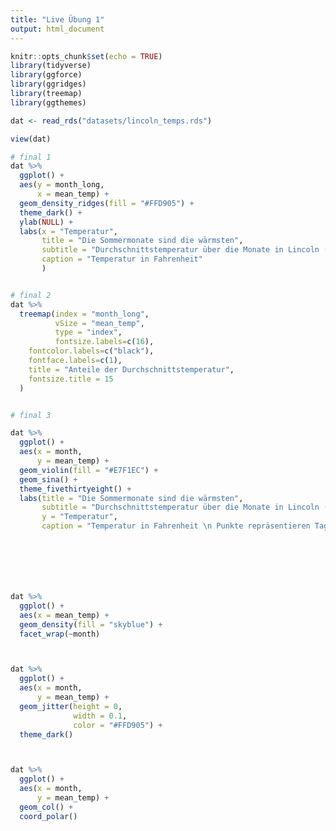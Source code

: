 ```yaml
---
title: "Live Übung 1"
output: html_document
---
```


```r
knitr::opts_chunk$set(echo = TRUE)
library(tidyverse)
library(ggforce)
library(ggridges)
library(treemap)
library(ggthemes)

dat <- read_rds("datasets/lincoln_temps.rds")

```

```r
view(dat)

# final 1
dat %>% 
  ggplot() +
  aes(y = month_long,
      x = mean_temp) +
  geom_density_ridges(fill = "#FFD905") +
  theme_dark() +
  ylab(NULL) +
  labs(x = "Temperatur",
       title = "Die Sommermonate sind die wärmsten",
       subtitle = "Durchschnittstemperatur über die Monate in Lincoln (Nebraska)",
       caption = "Temperatur in Fahrenheit"
       )


# final 2
dat %>% 
  treemap(index = "month_long",
          vSize = "mean_temp",
          type = "index",
          fontsize.labels=c(16),
    fontcolor.labels=c("black"),
    fontface.labels=c(1),
    title = "Anteile der Durchschnittstemperatur",
    fontsize.title = 15
  )


# final 3

dat %>% 
  ggplot() +
  aes(x = month,
      y = mean_temp) +
  geom_violin(fill = "#E7F1EC") +
  geom_sina() +
  theme_fivethirtyeight() +
  labs(title = "Die Sommermonate sind die wärmsten",
       subtitle = "Durchschnittstemperatur über die Monate in Lincoln (Nebraska)",
       y = "Temperatur",
       caption = "Temperatur in Fahrenheit \n Punkte repräsentieren Tage \n Violine repräsentiert Fläche der gemessenen Temperatur")







dat %>% 
  ggplot() +
  aes(x = mean_temp) +
  geom_density(fill = "skyblue") +
  facet_wrap(~month)



dat %>% 
  ggplot() +
  aes(x = month,
      y = mean_temp) +
  geom_jitter(height = 0,
              width = 0.1,
              color = "#FFD905") +
  theme_dark()



dat %>% 
  ggplot() +
  aes(x = month,
      y = mean_temp) +
  geom_col() +
  coord_polar()







```

